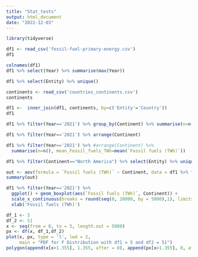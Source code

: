 ```yaml
---
title: "Stat_tests"
output: html_document
date: "2022-12-03"
---
```


```r
library(tidyverse)

```

```r
df1 <- read_csv('fossil-fuel-primary-energy.csv')
df1
```

```r
colnames(df1)
df1 %>% select(Year) %>% summarise(max(Year))
```

```r
df1 %>% select(Entity) %>% unique()
```
```r
continents <- read_csv('countries_continents.csv')
continents
```
``` r
df1 <-  inner_join(df1, continents, by=c('Entity'='Country'))
df1
```
``` r
df1 %>% filter(Year=='2021') %>% group_by(Continent) %>% summarise(n=n(), mean_Fossil_fuels_TWh=mean(`Fossil fuels (TWh)`), s = sd(`Fossil fuels (TWh)`))
```

```r
df1 %>% filter(Year=='2021') %>% arrange(Continent)
```
```r
df1 %>% filter(Year=='2021') %>% #arrange(Continent) %>% 
  summarise(n=n(), mean_Fossil_fuels_TWh=mean(`Fossil fuels (TWh)`))
```
``` r
df1 %>% filter(Continent=="North America") %>% select(Entity) %>% unique()
```

``` r
out <- aov(formula = `Fossil fuels (TWh)` ~ Continent, data = df1 %>% filter(Year=='2021'))
summary(out)
```
``` r
df1 %>% filter(Year=='2021') %>% 
  ggplot() + geom_boxplot(aes(`Fossil fuels (TWh)`, Continent)) + 
  scale_x_continuous(breaks = round(seq(0, 20000, by = 5000),1), limits=c(0,20000)) + 
  xlab('Fossil fuels (TWh)')
```
```r
df_1 <- 5
df_2 <- 51
x <- seq(from = 0, to = 5, length.out = 5000)
px <- df(x, df_1,df_2)
plot(x, px, type = 'l', lwd = 2,
     main = "PDF for F Distribution with df1 = 5 and df2 = 51")
polygon(append(x[x>1.355], 1.355, after = 0), append(px[x>1.355], 0, after=0), col = "#65BFFF")
```
